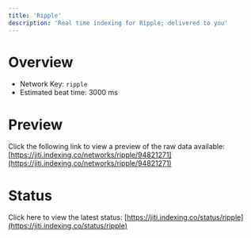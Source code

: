 ```yaml
---
title: 'Ripple'
description: 'Real time indexing for Ripple; delivered to you'
---
```


# Overview
- Network Key: `ripple`
- Estimated beat time: 3000 ms

# Preview
Click the following link to view a preview of the raw data available: [https://jiti.indexing.co/networks/ripple/94821271](https://jiti.indexing.co/networks/ripple/94821271)

# Status
Click here to view the latest status: [https://jiti.indexing.co/status/ripple](https://jiti.indexing.co/status/ripple)
